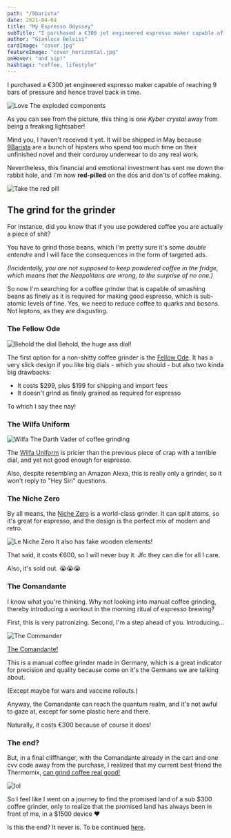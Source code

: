 ```yaml
---
path: "/9barista"
date: 2021-04-04
title: "My Espresso Odyssey"
subTitle: "I purchased a €300 jet engineered espresso maker capable of reaching 9 bars of pressure"
author: "Gianluca Belvisi"
cardImage: "cover.jpg"
featureImage: "cover_horizontal.jpg"
onHover: "and sip!"
hashtags: "coffee, lifestyle"
---
```

I purchased a €300 jet engineered espresso maker capable of reaching 9 bars of pressure and hence travel back in time.

![Love](Exploded-Alpha-background.jpg)
<FigureLabel>The exploded components</FigureLabel>

As you can see from the picture, this thing is one *Kyber crystal* away from being a freaking lightsaber!

Mind you, I haven't received it yet. It will be shipped in May because [9Barista](https://9barista.com/) are a bunch of hipsters who spend too much time on their unfinished novel and their corduroy underwear to do any real work.

Nevertheless, this financial and emotional investment has sent me down the rabbit hole, and I'm now **red-pilled** on the dos and don'ts of coffee making.

![Take the red pill](redpill.png)


## The grind for the grinder

For instance, did you know that if you use powdered coffee you are actually a piece of shit?

You have to grind those beans, which I'm pretty sure it's some *double entendre* and I will face the consequences in the form of targeted ads.

*(Incidentally, you are not supposed to keep powdered coffee in the fridge, which means that the Neapolitans are wrong, to the surprise of no one.)*

So now I'm searching for a coffee grinder that is capable of smashing beans as finely as it is required for making good espresso, which is sub-atomic levels of fine. Yes, we need to reduce coffee to quarks and bosons. Not leptons, as they are disgusting.

### The Fellow Ode

![Behold the dial](ode.jpg)
<FigureLabel>Behold, the huge ass dial!</FigureLabel>

The first option for a non-shitty coffee grinder is the [Fellow Ode](https://www.amazon.com/dp/B08V3VFXCN). It has a very slick design if you like big dials - which you should - but also two kinda big drawbacks:

* It costs $299, plus $199 for shipping and import fees
* It doesn't grind as finely grained as required for espresso

To which I say thee nay!

### The Wilfa Uniform

![Wilfa](wilfa.jpg)
<FigureLabel>The Darth Vader of coffee grinding</FigureLabel>

The [Wilfa Uniform](https://www.baristashopen.se/kaffe/kvarnar-espressokvarn-bryggkvarn/wilfa-uniform-kaffekvarn-svart.php) is pricier than the previous piece of crap with a terrible dial, and yet not good enough for espresso.

Also, despite resembling an Amazon Alexa, this is really only a grinder, so it won't reply to "Hey Siri" questions.

### The Niche Zero

By all means, the [Niche Zero](https://www.nichecoffee.co.uk/) is a world-class grinder. It can split atoms, so it's great for espresso, and the design is the perfect mix of modern and retro.

![Le Niche Zero](niche.jpg)
<FigureLabel>It also has fake wooden elements!</FigureLabel>

That said, it costs €600, so I will never buy it. Jfc they can die for all I care.

Also, it's sold out. 😭😭😭

### The Comandante

I know what you're thinking. Why not looking into manual coffee grinding, thereby introducing a workout in the morning ritual of espresso brewing?

First, this is very patronizing. Second, I'm a step ahead of you. Introducing...

![The Commander](comandante.jpg)

[The Comandante!](https://www.comandantegrinder.com/)

This is a manual coffee grinder made in Germany, which is a great indicator for precision and quality because come on it's the Germans we are talking about.

(Except maybe for wars and vaccine rollouts.)

Anyway, the Comandante can reach the quantum realm, and it's not awful to gaze at, except for some plastic here and there.

Naturally, it costs €300 because of course it does!

### The end?

But, in a final cliffhanger, with the Comandante already in the cart and one cvv code away from the purchase, I realized that my current best friend the Thermomix, [can grind coffee real good!](https://en.enlathermomix.com/.../moler-cafe-en-la-thermomix)

![lol](tmmix.jpg)

So I feel like I went on a journey to find the promised land of a sub $300 coffee grinder, only to realize that the promised land has always been in front of me, in a $1500 device ❤️

Is this the end? It never is. To be continued [here](/9barista-2).